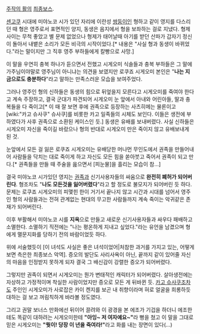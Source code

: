 [[주작의 활]]의  [[최종보스]].

[[센고쿠]] 시대에 미야노코 시가 있던 자리에 이란성 [[쌍둥이]]인 형하고 같이 영지를 다스리던 때 형은 영주로서 표면적인 양지, 동생은 음지에서 형을 보좌하는 걸로 지냈다. 형제 사이는 무척 좋았고 별 문제 없었으나 형제가 태어날때 아기를 받던 산파가 갑자기 정신이 돌아서 내뱉은 소리가 모든 비극의 시작이었다.[* 내용은 "사실 형과 동생이 바뀌었다."라는 말이지만 그 직후 영주 부하들에게 칼빵으로 사망.] 

이 말을 우연히 충복 하나가 듣으면서 전했고 시게오미 식솔들과 충복 부하들은 그 말에 가주님이야말로 영주님이 아니냐는 의견을 보였지만 로쿠죠 시게오미 본인은 "'''나는 지금으로도 충분하다'''"라고 말하는 만족스러운 모습을 보여주었다.

그러나 영주인 형의 신하들은 동생의 힘으로 뒤엎을지 모른다고 시게오미를 죽여야 한다고 계속 주장하고, 결국 군대가 파견되어 시게오미 눈 앞에서 아내와 어린아들, 딸과 충복들을 다 죽이고[* 이 때 잘 보면 후에 권족으로 등장하는 사츠히메는 물론이고 [wiki:"카고 슈사쿠" 슈사쿠]를 비롯한 카고 일족들의 시체도 보인다. 이들은 생전에 부하였다가 사후 권족으로 소환된 케이스인 듯.] 동생은 유배를 보내버렸다. 사실 신하들은 시게오미 자신을 죽이길 바랐으나 형의 반대로 시게오미 만은 죽이지 않고 유배보내게 된 것.

눈앞에서 모든 걸 잃은 로쿠죠 시게오미는 유배당한 머나먼 무인도에서 권족을 만들어내어 사람들을 닥치는 대로 죽이게 하고 자신도 모든 힘을 쏟아붓고 죽어서 권족이 되고 만다.[* 권족들을 만들 때 주술을 읊으면서 [피눈물]을 흘리는 모습이 참...] 

결국 미야노코 시가있던 영지는 [[권족]]과 신기사용자들의 싸움으로 '''완전히 폐허가 되어버린다'''. 형조차도 "'''나도 모든것을 잃어버렸다'''"라고 할 정도로 불모지가 되어버린 듯 하다. 문제는 로쿠죠 시게오미의 피맻힌 한이 거기서 끝나지 않고 시간과 시대를 넘어서 영주인 형의 사람들과는 전혀 관계없는 현대의 무고한 사람들까지 계속 죽이는 악귀같은 존재가 되어버린다.

이후 부활해서 미야노코 시를 '''지옥'''으로 만들고 새로운 신기사용자들과 싸우다 패배하고 소멸한다. 소멸하기 직전에는 "나는 평온하게 지내고 싶었다."라는 유언을 남겼으며 형에게 멸문지화를 당하기 전의 바람이었듯 하다.

위에 서술했듯이 [이 녀석도 사실은 좋은 녀석이었어|처참한 과거를 가지고 있는, 어떻게 보면 측은한 최종보스 악역]. 증오의 발단도 사리사욕이 아닌, 끝까지 같이 있어줄 자신의 마음을 인정받지 못하게 되자 결국 그 배신감이 강렬한 증오가 되어버렸다. 

그렇지만 권족이 되면서 시게오미는 뭔가 변태적인 캐릭터가 되어버렸다. 살아생전에는 자상하고 가정적이며 착실한 사람이었지만 증오로 모든 게 뒤바뀐 듯. [[카고 슈사쿠]]조차도 주인인 시게오미가 사로잡은 카이 켄지를 보곤 내 취향이라며 혀로 얼굴을 희롱하듯 대하는 걸 보고 꺼림칙하게 바라볼 정도였다.

그리고 권말 보너스 만화에선 뒤이어 끌려와 이 광경을 본 에조가 기겁을 하더니 에조한테도 똑같이 대하려는 시게오미한테 '''"아잉~ 저 여자예요~"'''라 뻥을 쳤고 이 말을 그대로 믿은 시게오미는 '''"뭣이! 당장 이 년을 죽여라!"'''라고 화를 내는 장면이 있다(...)
